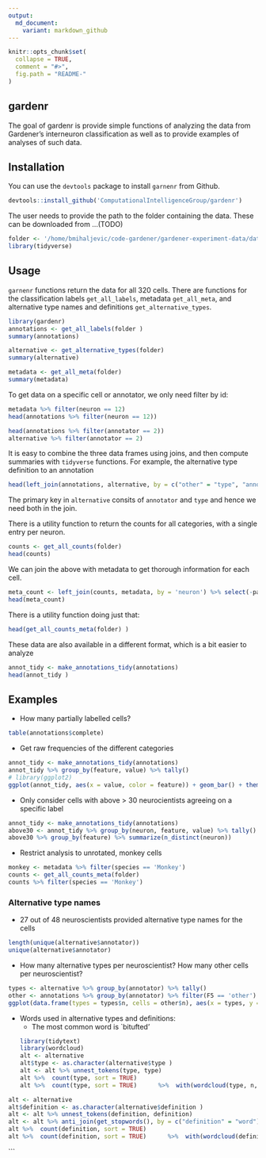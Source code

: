```yaml
---
output:
  md_document:
    variant: markdown_github
---
```


<!-- README.md is generated from README.Rmd. Please edit that file -->

```r
knitr::opts_chunk$set(
  collapse = TRUE,
  comment = "#>",
  fig.path = "README-"
)
```

## gardenr 
The goal of gardenr is provide simple functions of analyzing the data from Gardener's interneuron classification as well as to provide examples of analyses of such data.

## Installation
You can use the `devtools` package to install `garnenr` from Github. 
```r
devtools::install_github('ComputationalIntelligenceGroup/gardenr')
``` 

The user needs to provide the path to the folder containing the data. These can be downloaded from ...(TODO)
```r
folder <- '/home/bmihaljevic/code-gardener/gardener-experiment-data/data/' 
library(tidyverse)
```

## Usage
`garnenr` functions return the data for all 320 cells. There are functions for the classification labels `get_all_labels`, metadata `get_all_meta`, and alternative type names and definitions `get_alternative_types`.
```r
library(gardenr)
annotations <- get_all_labels(folder ) 
summary(annotations)
``` 

```r
alternative <- get_alternative_types(folder)
summary(alternative)
```

```r
metadata <- get_all_meta(folder)
summary(metadata)
``` 

To get data on a specific cell or annotator, we only need filter by id:
```r
metadata %>% filter(neuron == 12)
head(annotations %>% filter(neuron == 12))
```

```r
head(annotations %>% filter(annotator == 2))
alternative %>% filter(annotator == 2)
```

It is easy to combine the three data frames using joins, and then compute summaries with `tidyverse` functions. For example, the alternative type definition to an annotation
```r
head(left_join(annotations, alternative, by = c("other" = "type", "annotator" = "annotator"))) 
```    
The primary key in `alternative` consits of `annotator` and `type` and hence we need both in the join.
 
There is a utility function to return the counts for all categories, with a single entry per neuron.
```r
counts <- get_all_counts(folder) 
head(counts)
```

We can join the above with metadata to get thorough information for each cell. 
```r
meta_count <- left_join(counts, metadata, by = 'neuron') %>% select(-paper, -original.type, -archive, -neuromorpho.name)
head(meta_count)
```
There is a utility function doing just that:
```r
head(get_all_counts_meta(folder) )
```
  
These data are also available in a different format, which is a bit easier to analyze
```r
annot_tidy <- make_annotations_tidy(annotations) 
head(annot_tidy )
``` 

## Examples  
 
- How many partially labelled cells?
```r
table(annotations$complete) 
``` 

- Get raw frequencies of the different categories
```r
annot_tidy <- make_annotations_tidy(annotations) 
annot_tidy %>% group_by(feature, value) %>% tally()
# library(ggplot2)
ggplot(annot_tidy, aes(x = value, color = feature)) + geom_bar() + theme(axis.text.x = element_text(angle = 90, hjust = 1))
```
 
- Only consider cells with above > 30 neurocientists agreeing on a specific label
```r
annot_tidy <- make_annotations_tidy(annotations) 
above30 <- annot_tidy %>% group_by(neuron, feature, value) %>% tally() %>% filter(n > 30)
above30 %>% group_by(feature) %>% summarize(n_distinct(neuron))  
```


- Restrict analysis to unrotated, monkey cells 
```r
monkey <- metadata %>% filter(species == 'Monkey')
counts <- get_all_counts_meta(folder)
counts %>% filter(species == 'Monkey') 
```  

### Alternative type names

- 27 out of 48 neuroscientists provided alternative type names for the cells 
```r
length(unique(alternative$annotator))
unique(alternative$annotator) 
```    

- How many alternative types per neuroscientist? How many other cells per neuroscientist?
```r
types <- alternative %>% group_by(annotator) %>% tally()
other <- annotations %>% group_by(annotator) %>% filter(F5 == 'other') %>% tally()
ggplot(data.frame(types = types$n, cells = other$n), aes(x = types, y = cells)) + geom_point()
```

- Words used in alternative types and definitions:
    - The most common word is `bitufted'
```r
library(tidytext)
library(wordcloud)
alt <- alternative 
alt$type <- as.character(alternative$type ) 
alt <- alt %>% unnest_tokens(type, type)
alt %>%  count(type, sort = TRUE)      
alt %>%  count(type, sort = TRUE)      %>%  with(wordcloud(type, n, random.order = FALSE, max.words = 50 , colors= brewer.pal(8,"Dark2")))
```

```r
alt <- alternative 
alt$definition <- as.character(alternative$definition )   
alt <- alt %>% unnest_tokens(definition, definition)
alt <- alt %>% anti_join(get_stopwords(), by = c("definition" = "word"))
alt %>%  count(definition, sort = TRUE)      
alt %>%  count(definition, sort = TRUE)      %>%  with(wordcloud(definition, n, random.order = FALSE, max.words = 50 , colors= brewer.pal(8,"Dark2")))
```

```

